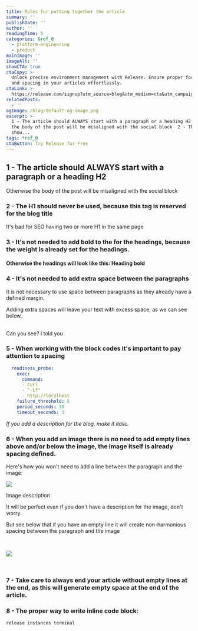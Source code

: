 ```yaml
---
title: Rules for putting together the article
summary: ''
publishDate: ''
author: ''
readingTime: 5
categories: &ref_0
  - platform-engineering
  - product
mainImage: ''
imageAlt: ''
showCTA: true
ctaCopy: >-
  Unlock precise environment management with Release. Ensure proper formatting
  and spacing in your articles effortlessly.
ctaLink: >-
  https://release.com/signup?utm_source=blog&utm_medium=cta&utm_campaign=blog-cta&utm_content=rules-for-putting-together-the-article
relatedPosts:
  - ''
ogImage: /blog/default-og-image.png
excerpt: >-
  1 - The article should ALWAYS start with a paragraph or a heading H2 Otherwise
  the body of the post will be misaligned with the social block  2 - The H1
  shou...
tags: *ref_0
ctaButton: Try Release for Free
---
```


## 1 - The article should ALWAYS start with a paragraph or a heading H2

Otherwise the body of the post will be misaligned with the social block

### 2 - The H1 should never be used, because this tag is reserved for the blog title

It's bad for SEO having two or more H1 in the same page

### 3 - It's not needed to add bold to the for the headings, because the weight is already set for the headings.

#### Otherwise the headings will look like this: **Heading bold**

### 4 - It's not needed to add extra space between the paragraphs

It is not necessary to use space between paragraphs as they already have a defined margin.

Adding extra spaces will leave your text with excess space, as we can see below.  
‍

Can you see? I told you

### 5 - When working with the block codes it's important to pay attention to spacing

```yaml
  readiness_probe:
    exec:
      command:
      - curl
      - "-Lf"
      - http://localhost
    failure_threshold: 5
    period_seconds: 30
    timeout_seconds: 3

```

_If you add a description for the blog, make it italic._

### 6 - When you add an image there is no need to add empty lines above and/or below the image, the image itself is already spacing defined.

Here's how you won't need to add a line between the paragraph and the image:

![](/blog-images/9e8bd025d7f442e799770734b97fc833.png)

Image description

It will be perfect even if you don't have a description for the image, don't worry.

But see below that if you have an empty line it will create non-harmonious spacing between the paragraph and the image

‍

![](/blog-images/9e8bd025d7f442e799770734b97fc833.png)

‍

### 7 - Take care to always end your article without empty lines at the end, as this will generate empty space at the end of the article.

### 8 - The proper way to write inline code block:

<code inline>release instances terminal</code>
